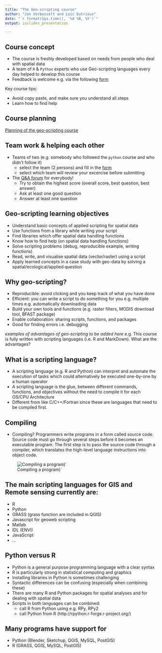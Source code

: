 ```yaml
---
title: "The Geo-scripting course"
author: "Jan Verbesselt and Loïc Dutrieux"
date: "`r format(Sys.time(), '%d %B, %Y')`"
output: ioslides_presentation

---
```


## Course concept

- The course is freshly developed based on needs from people who deal with spatial data
- A team of `R` & `Python` experts who use Geo-scripting languages every day helped to develop this course
- Feedback is welcome e.g. via the following [form](http://goo.gl/forms/3iFSNgg3Ne to submit ideas, requests, bugs) 

Key course tips:

  - Avoid copy paste, and make sure you understand all steps
  - Learn how to find help

## Course planning

[Planning of the geo-scripting course](https://docs.google.com/document/d/1yTomAgB9Mny-h0ZEd0mhr0nU5_fD5ysZBAvFYqI5Fn4/edit?usp=sharing)

## Team work & helping each other

- Teams of two (e.g. somebody who followed the `python` course and who didn't follow it)
  - select the team (2 persons) and fill in the [form](http://goo.gl/forms/fzlIlQHlPv)
  - select which team will review your excercise before submitting
  
- The [Q&A forum](http://www.geo-informatie.nl/courses/grs50406/question2answer/index.php) for everybody!
    - Try to obtain the highest score (overall score, best question, best answer)
    - Ask at least one good question
    - Answer at least one question

## Geo-scripting learning objectives

- Understand basic concepts of applied scripting for spatial data
- Use functions from a library while writing your script
- Find libraries which offer spatial data handling functions
- Know how to find help (on spatial data handling functions)
- Solve scripting problems (debug, reproducible example, writing functions)
- Read, write, and visualise spatial data (vector/raster) using a script
- Apply learned concepts in a case study with geo-data by solving a spatial/ecological/applied question 

## Why geo-scripting?

- Reproducible: avoid clicking and you keep track of what you have done
-	Efficient: you can write a script to do something for you e.g. multiple times e.g. automatically downloading data
-	Build your own tools and functions (e.g. raster filters, MODIS download tool, BFAST package)
-	Enable collaboration: sharing scripts, functions, and packages
-	Good for finding errors i.e. debugging

*examples of advantages of geo-scripting to be added here*
e.g. This course is fully written with scripting languages (i.e. R and MarkDown). What are the advantages?

## What  is a scripting language?

- A scripting language (e.g. R and Python) can interpret and automate the execution of tasks which could alternatively be executed one-by-one by a human operator
- A scripting language is the glue, between different commands, functions, and objectives without the need to compile it for each OS/CPU Architecture
- Different from like C/C++/Fortran since these are languages that need to be compiled first.

## Compiling
- Compiling? Programmers write programs in a form called source code. Source code must go through several steps before it becomes an executable program. The first step is to pass the source code through a compiler, which translates the high-level language instructions into object code.

 ![Compiling a program)`](figs/compile.jpg)

## The main scripting languages for GIS and Remote sensing currently are: 

- R
- Python
- GRASS (grass function are included in QGIS)
- Javascript for geoweb scripting
- Matlab
- IDL (ENVI)
- JavaScript
- ...

## Python versus R

- Python is a general purpose programming language with a clear syntax
- R is particularly strong in statistical computing and graphics
- Installing libraries in Python is sometimes challenging
- Syntactic differences can be confusing (especially when combining these) 
- There are many R and Python packages for spatial analyses and for dealing with spatial data
- Scripts in both languages can be combined:
  - call R from Python using e.g. RPy, RPy2
  - call Python from R (http://rpython.r-forge.r-project.org/)

## Many programs have support for

- Python (Blender, Sketchup, QGIS, MySQL, PostGIS)
- R (GRASS, QGIS, MySQL, PostGIS)
